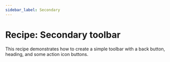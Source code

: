 ```yaml
---
sidebar_label: Secondary
---
```


# Recipe: Secondary toolbar

This recipe demonstrates how to create a simple toolbar with a back button, heading, and some action icon buttons.

<RecipeDemo initialpath="/recipes/toolbar/secondary-toolbar.html" />
